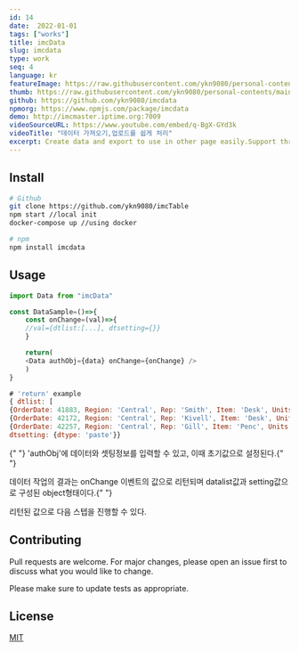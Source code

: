```yaml
---
id: 14
date:  2022-01-01
tags: ["works"]
title: imcData
slug: imcdata
type: work
seq: 4
language: kr
featureImage: https://raw.githubusercontent.com/ykn9080/personal-contents/main/images/work/data_xls.png
thumb: https://raw.githubusercontent.com/ykn9080/personal-contents/main/images/work/data_xls.png
github: https://github.com/ykn9080/imcdata
npmorg: https://www.npmjs.com/package/imcdata
demo: http://imcmaster.iptime.org:7009
videoSourceURL: https://www.youtube.com/embed/q-BgX-GYd3k
videoTitle: "데이터 가져오기,업로드를 쉽게 처리"
excerpt: Create data and export to use in other page easily.Support three types of import 1. Excel/CSV 2. Api 3. Paste data directly
---
```


## Install

```sh
# Github
git clone https://github.com/ykn9080/imcTable
npm start //local init
docker-compose up //using docker

# npm
npm install imcdata
```

## Usage

```js
import Data from "imcData"

const DataSample=()=>{
    const onChange=(val)=>{
    //val={dtlist:[...], dtsetting={}}
    }

    return(
    <Data authObj={data} onChange={onChange} />
    )
}

# 'return' example
{ dtlist: [
{OrderDate: 41883, Region: 'Central', Rep: 'Smith', Item: 'Desk', Units: 2},
{OrderDate: 42172, Region: 'Central', Rep: 'Kivell', Item: 'Desk', Units: 5},
{OrderDate: 42257, Region: 'Central', Rep: 'Gill', Item: 'Penc', Units:3}],
dtsetting: {dtype: 'paste'}}

```

<p>
  {" "}
  'authObj'에 데이터와 셋팅정보를 입력할 수 있고, 이때 초기값으로 설정된다.{" "}
</p>
<p>
  데이터 작업의 결과는 onChange 이벤트의 값으로 리턴되며 datalist값과
  setting값으로 구성된 object형태이다.{" "}
</p>
<p> 리턴된 값으로 다음 스텝을 진행할 수 있다.</p>

## Contributing

Pull requests are welcome. For major changes, please open an issue first to discuss what you would like to change.

Please make sure to update tests as appropriate.

## License

[MIT](https://choosealicense.com/licenses/mit/)
